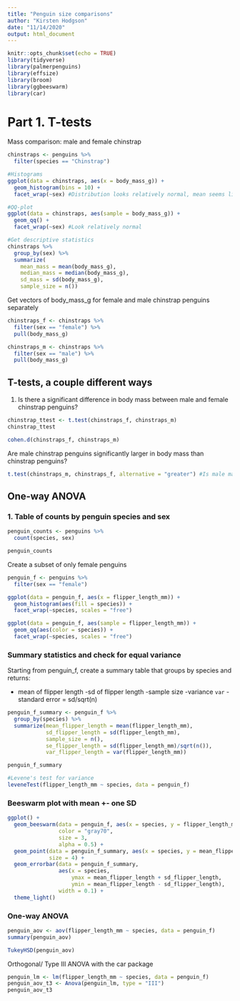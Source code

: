 ```yaml
---
title: "Penguin size comparisons"
author: "Kirsten Hodgson"
date: "11/14/2020"
output: html_document
---
```


```r
knitr::opts_chunk$set(echo = TRUE)
library(tidyverse)
library(palmerpenguins)
library(effsize)
library(broom)
library(ggbeeswarm)
library(car)
```

# Part 1. T-tests

Mass comparison: male and female chinstrap

```r
chinstraps <- penguins %>% 
  filter(species == "Chinstrap")

#Histograms
ggplot(data = chinstraps, aes(x = body_mass_g)) +
  geom_histogram(bins = 10) +
  facet_wrap(~sex) #Distribution looks relatively normal, mean seems like a good central tendency

#QQ-plot
ggplot(data = chinstraps, aes(sample = body_mass_g)) +
  geom_qq() +
  facet_wrap(~sex) #Look relatively normal

#Get descriptive statistics
chinstraps %>% 
  group_by(sex) %>% 
  summarize(
    mean_mass = mean(body_mass_g),
    median_mass = median(body_mass_g),
    sd_mass = sd(body_mass_g),
    sample_size = n())
```

Get vectors of body_mass_g for female and male chinstrap penguins separately

```r
chinstraps_f <- chinstraps %>% 
  filter(sex == "female") %>% 
  pull(body_mass_g)

chinstraps_m <- chinstraps %>% 
  filter(sex == "male") %>% 
  pull(body_mass_g)
```

## T-tests, a couple different ways

1. Is there a significant difference in body mass between male and female chinstrap penguins?

```r
chinstrap_ttest <- t.test(chinstraps_f, chinstraps_m)
chinstrap_ttest

cohen.d(chinstraps_f, chinstraps_m)
```

Are male chinstrap penguins significantly larger in body mass than chinstrap penguins?

```r
t.test(chinstraps_m, chinstraps_f, alternative = "greater") #Is male mass greater than female mass? One-sided t-test
```

## One-way ANOVA

### 1. Table of counts by penguin species and sex

```r
penguin_counts <- penguins %>% 
  count(species, sex)

penguin_counts
```

Create a subset of only female penguins

```r
penguin_f <- penguins %>% 
  filter(sex == "female")

ggplot(data = penguin_f, aes(x = flipper_length_mm)) +
  geom_histogram(aes(fill = species)) +
  facet_wrap(~species, scales = "free")

ggplot(data = penguin_f, aes(sample = flipper_length_mm)) +
  geom_qq(aes(color = species)) +
  facet_wrap(~species, scales = "free")
```

### Summary statistics and check for equal variance

Starting from penguin_f, create a summary table that groups by species and returns:

- mean of flipper length
-sd of flipper length
-sample size
-variance `var`
-standard error = sd/sqrt(n)

```r
penguin_f_summary <- penguin_f %>% 
  group_by(species) %>% 
  summarize(mean_flipper_length = mean(flipper_length_mm), 
            sd_flipper_length = sd(flipper_length_mm), 
            sample_size = n(),
            se_flipper_length = sd(flipper_length_mm)/sqrt(n()),
            var_flipper_length = var(flipper_length_mm))

penguin_f_summary

#Levene's test for variance
leveneTest(flipper_length_mm ~ species, data = penguin_f)
```

### Beeswarm plot with mean +- one SD

```r
ggplot() +
  geom_beeswarm(data = penguin_f, aes(x = species, y = flipper_length_mm),
                color = "gray70",
                size = 3,
                alpha = 0.5) +
  geom_point(data = penguin_f_summary, aes(x = species, y = mean_flipper_length),
             size = 4) +
  geom_errorbar(data = penguin_f_summary,
                aes(x = species,
                    ymax = mean_flipper_length + sd_flipper_length,
                    ymin = mean_flipper_length - sd_flipper_length),
                width = 0.1) +
  theme_light()
```

### One-way ANOVA

```r
penguin_aov <- aov(flipper_length_mm ~ species, data = penguin_f)
summary(penguin_aov)

TukeyHSD(penguin_aov)
```

Orthogonal/ Type III ANOVA with the car package

```r
penguin_lm <- lm(flipper_length_mm ~ species, data = penguin_f)
penguin_aov_t3 <- Anova(penguin_lm, type = "III")
penguin_aov_t3
```

